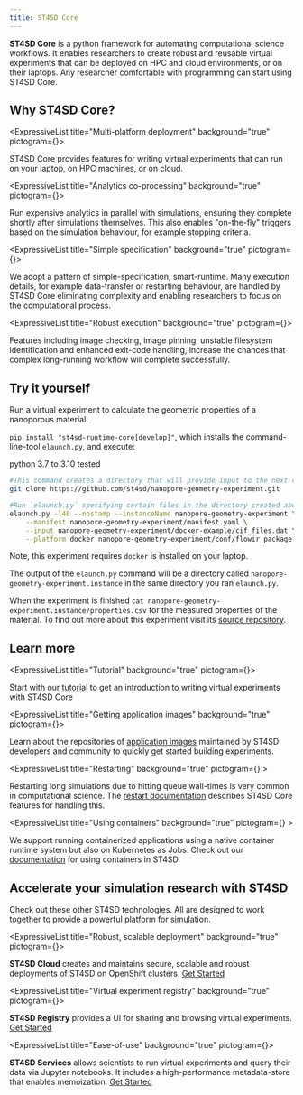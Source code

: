 ```yaml
---
title: ST4SD Core
---
```


<!--

  Copyright IBM Inc. All Rights Reserved.
  SPDX-License-Identifier: Apache-2.0

-->




**ST4SD Core** is a python framework for automating computational science workflows.
It enables researchers to create robust and reusable virtual experiments that can be deployed on HPC and cloud environments, or on their laptops.
Any researcher comfortable with programming can start using ST4SD Core.

## Why ST4SD Core?


<div className="expressive-content-list-group">

  <ExpressiveList 
    title="Multi-platform deployment"
    background="true"
    pictogram={<Build />}>

ST4SD Core provides features for writing virtual experiments that can run on your laptop, on HPC machines, or on cloud.

  </ExpressiveList>

  <ExpressiveList 
    title="Analytics co-processing"
    background="true"
    pictogram={<Insights />}>

Run expensive analytics in parallel with simulations, ensuring they complete shortly after simulations themselves.
This also enables "on-the-fly" triggers based on the simulation behaviour, for example stopping criteria.

  </ExpressiveList>

  <ExpressiveList 
    title="Simple specification"
    background="true"
    pictogram={<Documentation />}>

We adopt a pattern of simple-specification, smart-runtime. 
Many execution details, for example data-transfer or restarting behaviour, are handled by ST4SD Core
eliminating complexity and enabling researchers to focus on the computational process.

  </ExpressiveList>

  <ExpressiveList 
    title="Robust execution"
    background="true"
    pictogram={<Reliability />}>

Features including image checking, image pinning, unstable filesystem identification and enhanced exit-code handling,
increase the chances that complex long-running workflow will complete successfully. 

  </ExpressiveList>


</div>



## Try it yourself

Run a virtual experiment to calculate the geometric properties of a nanoporous material.

<Row>
<Column colMd={5} colLg={8}>

`pip install "st4sd-runtime-core[develop]"`, which installs the command-line-tool `elaunch.py`, and execute:

</Column>

<Column colMd={2} colLg={3} offsetMd={1} offsetLg={1}>
<Aside>
python 3.7 to 3.10 tested
</Aside>
</Column>
</Row>


```bash
#This command creates a directory that will provide input to the next command
git clone https://github.com/st4sd/nanopore-geometry-experiment.git

#Run `elaunch.py` specifying certain files in the directory created above
elaunch.py -l40 --nostamp --instanceName nanopore-geometry-experiment \
    --manifest nanopore-geometry-experiment/manifest.yaml \
    --input nanopore-geometry-experiment/docker-example/cif_files.dat \
    --platform docker nanopore-geometry-experiment/conf/flowir_package.yaml
```

Note, this experiment requires `docker` is installed on your laptop.

The output of the `elaunch.py` command will be a directory called `nanopore-geometry-experiment.instance` in the same directory you ran `elaunch.py`.

When the experiment is finished `cat nanopore-geometry-experiment.instance/properties.csv` for the measured properties of the material.
To find out more about this experiment visit its [source repository](https://github.com/st4sd/nanopore-geometry-experiment.git).


## Learn more

<div className="expressive-content-list-group">

  <ExpressiveList 
    title="Tutorial"
    background="true"
    pictogram={<CloudTutorials />}>

Start with our [tutorial](/tutorial) to get an introduction to writing virtual experiments with ST4SD Core

  </ExpressiveList>

  <ExpressiveList 
    title="Getting application images"
    background="true"
    pictogram={<Containers />}>

Learn about the repositories of [application images](/application-images/) maintained by ST4SD developers and community to quickly get started building experiments.

  </ExpressiveList>

  <ExpressiveList 
    title="Restarting"
    background="true"
    pictogram={<Reset />}
    >

Restarting long simulations due to hitting queue wall-times is very common in computational science.
The [restart documentation](/restart) describes ST4SD Core features for handling this.

  </ExpressiveList>


  <ExpressiveList
    title="Using containers"
    background="true"
    pictogram={<Docker />}
    >

We support running containerized applications using a native container runtime system but also on Kubernetes as Jobs.
Check out our [documentation](/using-containers) for using containers in ST4SD.

  </ExpressiveList>

</div>

## Accelerate your simulation research with ST4SD

Check out these other ST4SD technologies. All are designed to work together to provide a powerful platform for simulation.

<div className="expressive-content-list-group">

   <ExpressiveList
    title="Robust, scalable deployment"
    background="true"
    pictogram={<Kubernetes />}>

   **ST4SD Cloud** creates and maintains secure, scalable and robust deployments of ST4SD on OpenShift clusters. [Get Started](/st4sd-cloud-getting-started)

  </ExpressiveList>

  <ExpressiveList
    title="Virtual experiment registry"
    background="true"
    pictogram={<CarbonForIbmDotcom />}>

   **ST4SD Registry** provides a UI for sharing and browsing virtual experiments. [Get Started](/st4sd-registry-getting-started)

  </ExpressiveList>

  <ExpressiveList
    title="Ease-of-use"
    background="true"
    pictogram={<NetworkServices />}>

  **ST4SD Services** allows scientists to run virtual experiments and query their data via Jupyter notebooks.
   It includes a high-performance metadata-store that enables memoization. [Get Started](/st4sd-services-getting-started)

  </ExpressiveList>

</div>